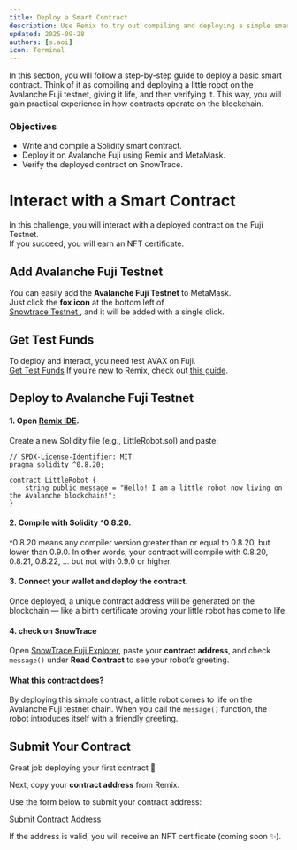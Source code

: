 ```yaml
---
title: Deploy a Smart Contract
description: Use Remix to try out compiling and deploying a simple smart contract. Through this experience, see how contracts become active parts of the blockchain ecosystem.
updated: 2025-09-28
authors: [s.aoi]
icon: Terminal
---
```


In this section, you will follow a step-by-step guide to deploy a basic smart contract. 
Think of it as compiling and deploying a little robot on the Avalanche Fuji testnet, giving it life, and then verifying it. This way, you will gain practical experience in how contracts operate on the blockchain.

### Objectives
- Write and compile a Solidity smart contract.  
- Deploy it on Avalanche Fuji using Remix and MetaMask.  
- Verify the deployed contract on SnowTrace.  

# Interact with a Smart Contract

In this challenge, you will interact with a deployed contract on the Fuji Testnet.  
If you succeed, you will earn an NFT certificate.

## Add Avalanche Fuji Testnet

You can easily add the **Avalanche Fuji Testnet** to MetaMask.  
Just click the **fox icon** at the bottom left of  
<a href="https://testnet.snowtrace.io/" target="_blank" rel="noopener noreferrer">
  Snowtrace Testnet
</a>, and it will be added with a single click.

## Get Test Funds

To deploy and interact, you need test AVAX on Fuji.  
[Get Test Funds](https://build.avax.network/docs/dapps/smart-contract-dev/get-test-funds)
If you’re new to Remix, check out [this guide](https://build.avax.network/docs/dapps/smart-contract-dev/deploy-with-remix-ide).

## Deploy to Avalanche Fuji Testnet

#### 1. Open [Remix IDE](https://remix.ethereum.org). 

Create a new Solidity file (e.g., LittleRobot.sol) and paste:

```solidity
// SPDX-License-Identifier: MIT
pragma solidity ^0.8.20;

contract LittleRobot {
    string public message = "Hello! I am a little robot now living on the Avalanche blockchain!";
}
```

#### 2. Compile with Solidity ^0.8.20. 

^0.8.20 means any compiler version greater than or equal to 0.8.20, but lower than 0.9.0.
In other words, your contract will compile with 0.8.20, 0.8.21, 0.8.22, … but not with 0.9.0 or higher.

#### 3. Connect your wallet and deploy the contract.  

Once deployed, a unique contract address will be generated on the blockchain — like a birth certificate proving your little robot has come to life.

#### 4. check on SnowTrace

Open [SnowTrace Fuji Explorer](https://testnet.snowtrace.io/), paste your **contract address**, and check `message()` under **Read Contract** to see your robot’s greeting.


#### What this contract does?

By deploying this simple contract, a little robot comes to life on the Avalanche Fuji testnet chain. When you call the `message()` function, the robot introduces itself with a friendly greeting.

## Submit Your Contract

Great job deploying your first contract 🎉  

Next, copy your **contract address** from Remix.

Use the form below to submit your contract address:  

[Submit Contract Address](https://example.com/submit)

If the address is valid, you will receive an NFT certificate (coming soon ✨).
